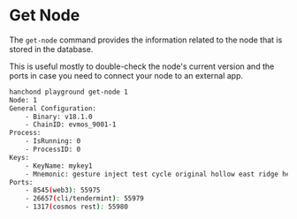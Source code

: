 # Get Node

The `get-node` command provides the information related to the node that is stored in the database.

This is useful mostly to double-check the node's current version and the ports in case you need to connect your node to an external app.

```sh
hanchond playground get-node 1
Node: 1
General Configuration:
    - Binary: v18.1.0
    - ChainID: evmos_9001-1
Process:
    - IsRunning: 0
    - ProcessID: 0
Keys:
    - KeyName: mykey1
    - Mnemonic: gesture inject test cycle original hollow east ridge hen combine junk child bacon zero hope comfort vacuum milk pitch cage oppose unhappy lunar seat
Ports:
    - 8545(web3): 55975
    - 26657(cli/tendermint): 55979
    - 1317(cosmos rest): 55980
```
